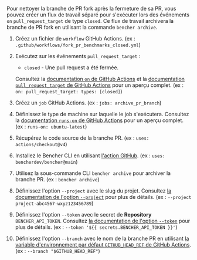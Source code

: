 
Pour nettoyer la branche de PR fork après la fermeture de sa PR,
vous pouvez créer un flux de travail séparé pour s'exécuter lors des événements `on` `pull_request_target` de type `closed`.
Ce flux de travail archivera la branche de PR fork en utilisant la commande `bencher archive`.

<PullRequestsForkClosedCode />

1. Créez un fichier de `workflow` GitHub Actions.
   (ex : `.github/workflows/fork_pr_benchmarks_closed.yml`)
2. Exécutez sur les événements `pull_request_target` :
   - `closed` - Une pull request a été fermée.

   Consultez la [documentation `on` de GitHub Actions][github actions on]
   et la [documentation `pull_request_target` de GitHub Actions][github action pull_request_target] pour un aperçu complet.
   (ex : `on: pull_request_target: types: [closed]`)
3. Créez un `job` GitHub Actions.
   (ex : `jobs: archive_pr_branch`)
4. Définissez le type de machine sur laquelle le job s'exécutera.
   Consultez la [documentation `runs-on` de GitHub Actions][github actions runs-on]
   pour un aperçu complet.
   (ex : `runs-on: ubuntu-latest`)
5. Récupérez le code source de la branche PR.
   (ex : `uses: actions/checkout@v4`)
6. Installez le Bencher CLI en utilisant [l'action GitHub][bencher cli github action].
   (ex : `uses: bencherdev/bencher@main`)
7. Utilisez la sous-commande CLI `bencher archive` pour archiver la branche PR.
   (ex : `bencher archive`)
8. Définissez l'option `--project` avec le slug du projet.
   Consultez [la documentation de l'option `--project`][project option] pour plus de détails.
   (ex : `--project project-abc4567-wxyz123456789`)
9. Définissez l'option `--token` avec le secret de **Repository** `BENCHER_API_TOKEN`.
   Consultez [la documentation de l'option `--token`][token option] pour plus de détails.
   (ex : `--token '${{ secrets.BENCHER_API_TOKEN }}'`)
10. Définissez l'option `--branch` avec le nom de la branche PR
    en utilisant [la variable d'environnement par défaut `GITHUB_HEAD_REF` de GitHub Actions][github default environment variables].
    (ex : `--branch "$GITHUB_HEAD_REF"`)

[github actions on]: https://docs.github.com/fr/actions/using-workflows/workflow-syntax-for-github-actions#on
[github action pull_request_target]: https://docs.github.com/fr/actions/writing-workflows/choosing-when-your-workflow-runs/events-that-trigger-workflows#pull_request_target
[github actions runs-on]: https://docs.github.com/fr/actions/using-workflows/workflow-syntax-for-github-actions#jobsjob_idruns-on
[bencher cli github action]: https://github.com/marketplace/actions/bencher-cli
[github default environment variables]: https://docs.github.com/fr/actions/writing-workflows/choosing-what-your-workflow-does/store-information-in-variables

[project option]: /fr/docs/explanation/bencher-run/#--project-project
[token option]: /fr/docs/explanation/bencher-run/#--token-token
